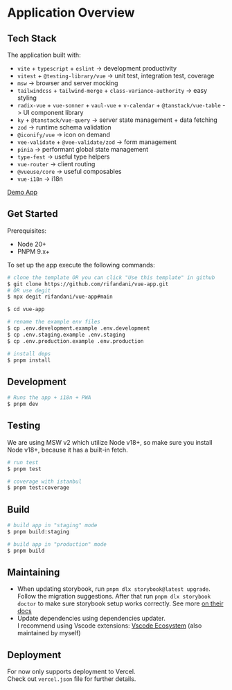 
<Meta title="Docs/Application Overview" />

# Application Overview

## Tech Stack

The application built with:

- `vite` + `typescript` + `eslint` -> development productivity
- `vitest` + `@testing-library/vue` -> unit test, integration test, coverage
- `msw` -> browser and server mocking
- `tailwindcss` + `tailwind-merge` + `class-variance-authority` -> easy styling
- `radix-vue` + `vue-sonner` + `vaul-vue` + `v-calendar` + `@tanstack/vue-table` -> UI component library
- `ky` + `@tanstack/vue-query` -> server state management + data fetching
- `zod` -> runtime schema validation
- `@iconify/vue` -> icon on demand
- `vee-validate` + `@vee-validate/zod` -> form management
- `pinia` -> performant global state management
- `type-fest` -> useful type helpers
- `vue-router` -> client routing
- `@vueuse/core` -> useful composables
- `vue-i18n` -> i18n

[Demo App](https://vue-app-rifandani.vercel.app)

## Get Started

Prerequisites:

- Node 20+
- PNPM 9.x+

To set up the app execute the following commands:

```bash
# clone the template OR you can click "Use this template" in github
$ git clone https://github.com/rifandani/vue-app.git
# OR use degit
$ npx degit rifandani/vue-app#main

$ cd vue-app

# rename the example env files
$ cp .env.development.example .env.development
$ cp .env.staging.example .env.staging
$ cp .env.production.example .env.production

# install deps
$ pnpm install
```

## Development

```bash
# Runs the app + i18n + PWA
$ pnpm dev
```

## Testing

We are using MSW v2 which utilize Node v18+, so make sure you install Node v18+, because it has a built-in fetch.

```bash
# run test
$ pnpm test

# coverage with istanbul
$ pnpm test:coverage
```

## Build

```bash
# build app in "staging" mode
$ pnpm build:staging

# build app in "production" mode
$ pnpm build
```

## Maintaining

- When updating storybook, run `pnpm dlx storybook@latest upgrade`. Follow the migration suggestions. After that run `pnpm dlx storybook doctor` to make sure storybook setup works correctly. See more [on their docs](https://storybook.js.org/docs/configure/upgrading)
- Update dependencies using dependencies updater.<br /> I recommend using Vscode extensions: [Vscode Ecosystem](https://marketplace.visualstudio.com/items?itemName=rifandani.vscode-ecosystem) (also maintained by myself)

## Deployment

For now only supports deployment to Vercel.<br />
Check out `vercel.json` file for further details.
